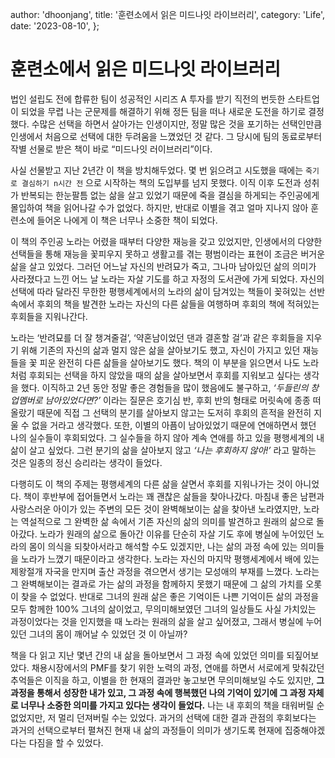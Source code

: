   author: 'dhoonjang',
  title: '훈련소에서 읽은 미드나잇 라이브러리',
  category: 'Life',
  date: '2023-08-10',
};

# 훈련소에서 읽은 미드나잇 라이브러리

법인 설립도 전에 합류한 팀이 성공적인 시리즈 A 투자를 받기 직전의 번듯한 스타트업이 되었을 무렵 나는 군문제를 해결하기 위해 정든 팀을 떠나 새로운 도전을 하기로 결정했다. 수많은 선택을 하면서 살아가는 인생이지만, 정말 많은 것을 포기하는 선택인만큼 인생에서 처음으로 선택에 대한 두려움을 느꼈었던 것 같다. 그 당시에 팀의 동료로부터 작별 선물로 받은 책이 바로 “미드나잇 러이브러리”이다.

사실 선물받고 지난 2년간 이 책을 방치해두었다. 몇 번 읽으려고 시도했을 때에는 `죽기로 결심하기 n시간 전` 으로 시작하는 책의 도입부를 넘지 못했다. 이직 이후 도전과 성취가 반복되는 한눈팔틈 없는 삶을 살고 있었기 때문에 죽을 결심을 하게되는 주인공에게 몰입하여 책을 읽어나갈 수가 없었다. 하지만, 반대로 이별을 겪고 얼마 지나지 않아 훈련소에 들어온 나에게 이 책은 너무나 소중한 책이 되었다.

이 책의 주인공 노라는 어렸을 때부터 다양한 재능을 갖고 있었지만, 인생에서의 다양한 선택들을 통해 재능을 꽃피우지 못하고 생활고를 겪는 평범이라는 표현이 조금은 버거운 삶을 살고 있었다. 그러던 어느날 자신의 반려묘가 죽고, 그나마 남아있던 삶의 의미가 사라졌다고 느낀 어느 날 노라는 자살 기도를 하고 자정의 도서관에 가게 되었다. 자신의 선택에 따라 달라진 무한한 평행세계에서의 노라의 삶이 담겨있는 책들이 꽂혀있는 선반 속에서 후회의 책을 발견한 노라는 자신의 다른 삶들을 여행하며 후회의 책에 적혀있는 후회들을 지워나간다.

노라는 ‘반려묘를 더 잘 챙겨줄걸’, ‘약혼남이었던 댄과 결혼할 걸’과 같은 후회들을 지우기 위해 기존의 자신의 삶과 멀지 않은 삶을 살아보기도 했고, 자신이 가지고 있던 재능들을 꽃 피운 완전히 다른 삶들을 살아보기도 했다. 책의 이 부분을 읽으면서 나도 노라처럼 후회되는 선택을 하지 않았을 때의 삶을 살아보면서 후회를 지워보고 싶다는 생각을 했다. 이직하고 2년 동안 정말 좋은 경험들을 많이 했음에도 불구하고, _‘두들린의 창업멤버로 남아있었다면?’_ 이라는 질문은 호기심 반, 후회 반의 형태로 머릿속에 종종 떠올랐기 때문에 직접 그 선택의 분기를 살아보지 않고는 도저히 후회의 흔적을 완전히 지울 수 없을 거라고 생각했다. 또한, 이별의 아픔이 남아있었기 때문에 연애하면서 했던 나의 실수들이 후회되었다. 그 실수들을 하지 않아 계속 연애를 하고 있을 평행세계의 내 삶이 살고 싶었다. 그런 분기의 삶을 살아보지 않고 _‘나는 후회하지 않아!’_ 라고 말하는 것은 일종의 정신 승리라는 생각이 들었다.

다행히도 이 책의 주제는 평행세계의 다른 삶을 살면서 후회를 지워나가는 것이 아니었다. 책이 후반부에 접어들면서 노라는 꽤 괜찮은 삶들을 찾아나갔다. 마침내 좋은 남편과 사랑스러운 아이가 있는 주변의 모든 것이 완벽해보이는 삶을 찾아낸 노라였지만, 노라는 역설적으로 그 완벽한 삶 속에서 기존 자신의 삶의 의미를 발견하고 원래의 삶으로 돌아갔다. 노라가 원래의 삶으로 돌아간 이유를 단순히 자살 기도 후에 병실에 누어있던 노라의 몸이 의식을 되찾아서라고 해석할 수도 있겠지만, 나는 삶의 과정 속에 있는 의미들을 노라가 느꼈기 때문이라고 생각한다. 노라는 자신의 마지막 평행세계에서 배에 있는 제왕절개 자국을 만지며 출산 과정을 겪으면서 생기는 모성애의 부재를 느꼈다. 노라는 그 완벽해보이는 결과로 가는 삶의 과정을 함께하지 못했기 때문에 그 삶의 가치를 오롯이 찾을 수 없었다. 반대로 그녀의 원래 삶은 좋은 기억이든 나쁜 기억이든 삶의 과정을 모두 함께한 100% 그녀의 삶이었고, 무의미해보였던 그녀의 일상들도 사실 가치있는 과정이었다는 것을 인지했을 때 노라는 원래의 삶을 살고 싶어졌고, 그래서 병실에 누어있던 그녀의 몸이 깨어날 수 있었던 것 이 아닐까?

책을 다 읽고 지난 몇년 간의 내 삶을 돌아보면서 그 과정 속에 있었던 의미를 되짚어보았다. 채용시장에서의 PMF를 찾기 위한 노력의 과정, 연애를 하면서 서로에게 맞춰갔던 추억들은 이직을 하고, 이별을 한 현재의 결과만 놓고보면 무의미해보일 수도 있지만, **그 과정을 통해서 성장한 내가 있고, 그 과정 속에 행복했던 나의 기억이 있기에 그 과정 자체로 너무나 소중한 의미를 가지고 있다는 생각이 들었다.** 나는 내 후회의 책을 태워버릴 순 없었지만, 저 멀리 던져버릴 수는 있었다. 과거의 선택에 대한 결과 관점의 후회보다는 과거의 선택으로부터 펼쳐진 현재 내 삶의 과정들이 의미가 생기도록 현재에 집중해야겠다는 다짐을 할 수 있었다.
